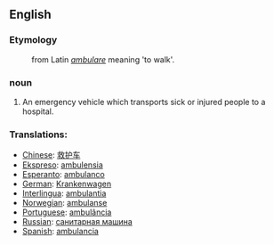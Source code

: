 == English ==

=== Etymology ===
:from Latin ''[[ambulare]]'' meaning 'to walk'.

=== noun ===
# An emergency vehicle which transports sick or injured people to a hospital.

=== Translations: ===
*[[Chinese]]: [[救护车]]
*[[Ekspreso]]: [[ambulensia]]
*[[Esperanto]]: [[ambulanco]]
*[[German]]: [[Krankenwagen]]
*[[Interlingua]]: [[ambulantia]]
*[[Norwegian]]: [[ambulanse]]
*[[Portuguese]]: [[ambulância]]
*[[Russian]]: [[санитарная машина]]
*[[Spanish]]: [[ambulancia]]